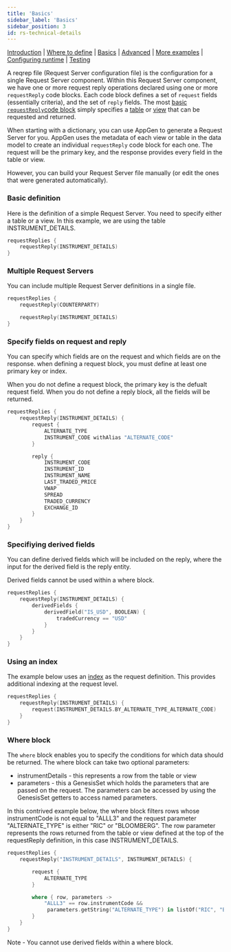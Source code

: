 ```yaml
---
title: 'Basics'
sidebar_label: 'Basics'
sidebar_position: 3
id: rs-technical-details
---
```



[Introduction](/creating-applications/defining-your-application/user-interface/request-servers/request-servers/)  | [Where to define](/creating-applications/defining-your-application/user-interface/request-servers/rs-where-to-define/) | [Basics](/creating-applications/defining-your-application/user-interface/request-servers/rs-technical-details/) |  [Advanced](/creating-applications/defining-your-application/user-interface/request-servers/rs-advanced-technical-details/) | [More examples](/creating-applications/defining-your-application/user-interface/request-servers/rs-more-examples/) | [Configuring runtime](/creating-applications/defining-your-application/user-interface/request-servers/rs-configure-runtime/) | [Testing](/creating-applications/defining-your-application/user-interface/request-servers/rs-testing/)


A reqrep file (Request Server configuration file) is the configuration for a single Request Server component. Within this Request Server component, we have one or more request reply operations declared using one or more `requestReply` code blocks. 
Each code block defines a set of `request` fields (essentially criteria), and the set of `reply` fields. The most [basic `requestReply`code block](/creating-applications/defining-your-application/user-interface/request-servers/rs-technical-details/#basic-definition) simply specifies a [table](/creating-applications/defining-your-application/data-model/tables/tables/) or [view](/creating-applications/defining-your-application/data-model/views/views/) that can be requested and returned.

When starting with a dictionary, you can use AppGen to generate a Request Server for you. AppGen uses the metadata of each view or table in the data model to create an individual `requestReply` code block for each one. The request will be the primary key, and the response provides every field in the table or view.

However, you can build your Request Server file manually (or edit the ones that were generated automatically).

### Basic definition

Here is the definition of a simple Request Server. You need to specify either a table or a view. In this example, we are using the table INSTRUMENT_DETAILS.

```kotlin
requestReplies {
    requestReply(INSTRUMENT_DETAILS)
}
```

### Multiple Request Servers

You can include multiple Request Server definitions in a single file.

```kotlin
requestReplies {
    requestReply(COUNTERPARTY)

    requestReply(INSTRUMENT_DETAILS)
}
```

### Specify fields on request and reply

You can specify which fields are on the request and which fields are on the response. when defining a request block, you must define at least one primary key or index.

When you do not define a request block, the primary key is the defualt request field.
When you do not define a reply block, all the fields will be returned.

```kotlin
requestReplies {
    requestReply(INSTRUMENT_DETAILS) {
        request {
            ALTERNATE_TYPE
            INSTRUMENT_CODE withAlias "ALTERNATE_CODE"
        }

        reply {
            INSTRUMENT_CODE
            INSTRUMENT_ID
            INSTRUMENT_NAME
            LAST_TRADED_PRICE
            VWAP
            SPREAD
            TRADED_CURRENCY
            EXCHANGE_ID
        }
    }
}
```

### Specifiying derived fields

You can define derived fields which will be included on the reply, where the input for the derived field is the reply entity. 

Derived fields cannot be used within a where block.

```kotlin
requestReplies {
    requestReply(INSTRUMENT_DETAILS) {
        derivedFields {
            derivedField("IS_USD", BOOLEAN) {
                tradedCurrency == "USD"
            }
        }
    }
}
```

### Using an index

The example below uses an [index](/creating-applications/defining-your-application/user-interface/request-servers/rs-technical-details/#using-an-index) as the request definition. This provides additional indexing at the request level.

```kotlin
requestReplies {
    requestReply(INSTRUMENT_DETAILS) {
        request(INSTRUMENT_DETAILS.BY_ALTERNATE_TYPE_ALTERNATE_CODE)
    }
}
```

### Where block

The `where` block enables you to specify the conditions for which data should be returned. The where block can take two optional parameters:
* instrumentDetails - this represents a row from the table or view
* parameters - this a GenesisSet which holds the parameters that are passed on the request. The parameters can be accessed by using the GenesisSet getters to access named parameters.

In this contrived example below, the where block filters rows whose instrumentCode is not equal to "ALLL3" and the request parameter "ALTERNATE_TYPE" is either "RIC" or "BLOOMBERG". 
The row parameter represents the rows returned from the table or view defined at the top of the requestReply definition, in this case INSTRUMENT_DETAILS.

```kotlin
requestReplies {
    requestReply("INSTRUMENT_DETAILS", INSTRUMENT_DETAILS) {

        request {
            ALTERNATE_TYPE
        }

        where { row, parameters ->
            "ALLL3" == row.instrumentCode &&                         
             parameters.getString("ALTERNATE_TYPE") in listOf("RIC", "BLOOMBERG") 
        }
    }
}
```

Note - You cannot use derived fields within a where block.
